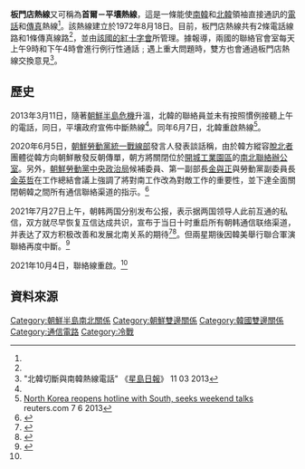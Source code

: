 {{noteTA
|1=zh:北朝鮮; zh-cn:朝鲜; zh-tw:朝鮮; zh-hk:北韓; zh-sg:朝鲜;
|2=zh:南朝鮮; zh-cn:韩国; zh-tw:南韓; zh-hk:南韓; zh-sg:韩国;
|3=zh:朝鮮半島; zh-cn:朝鲜半岛; zh-tw:朝鮮半島; zh-hk:朝鮮半島; zh-sg:朝鲜半島;
}}

'''板門店熱線'''又可稱為'''首爾－平壤熱線'''，這是一條能使[[南韓|南韓]]和[[北韓|北韓]]領袖直接通訊的[[電話|電話]]和[[傳真|傳真]]熱線<ref name="singdao"/>。該熱線建立於1972年8月18日。目前，板門店熱線共有2條電話線路和1條傳真線路<ref name="singdao"/>，並由[[朝鮮民主主義人民共和國紅十字會|該國的紅十字會]]所管理。據報導，兩國的聯絡官會室每天上午9時和下午4時會進行例行性通話﹔遇上重大問題時，雙方也會通過板門店熱線交換意見<ref name="singdao">"北韓切斷與南韓熱線電話" 《[[星島日報|星島日報]]》 11 03 2013</ref>。
== 歷史 ==
2013年3月11日，隨著[[2013年朝鮮半島危機|朝鮮半島危機]]升溫，北韓的聯絡員並未有按照慣例接聽上午的電話，同日，平壤政府宣佈中斷熱線<ref name="singdao" />。同年6月7日，北韓重啟熱線<ref>[http://www.reuters.com/article/2013/06/07/us-korea-north-idUSBRE95604S20130607 North Korea reopens hotline with South, seeks weekend talks] {{Wayback|url=http://www.reuters.com/article/2013/06/07/us-korea-north-idUSBRE95604S20130607 |date=20141126155124 }} reuters.com 7 6 2013</ref>。

2020年6月5日，[[朝鲜劳动党统一战线部|朝鮮勞動黨統一戰線部]]發言人發表談話稱，由於韓方縱容[[脱北者|脫北者]]團體從韓方向朝鮮散發反朝傳單，朝方將關閉位於[[开城工业园区|開城工業園區]]的[[南北共同聯絡事務所|南北聯絡辦公室]]。另外，[[朝鲜劳动党中央委员会政治局|朝鮮勞動黨中央政治局]]候補委員、第一副部長[[金與正|金與正]]與勞動黨副委員長[[金英哲|金英哲]]在工作總結會議上強調了將對南工作改為對敵工作的重要性，並下達全面關閉朝韓之間所有通信聯絡渠道的指示。<ref>{{Cite web|title=北韓稱正午起關閉兩韓之間所有通信聯絡渠道 - RTHK|url=https://news.rthk.hk/rthk/ch/component/k2/1530948-20200609.htm?|access-date=2021-08-09|work=news.rthk.hk|language=zh-tw|archive-date=2020-06-16|archive-url=https://web.archive.org/web/20200616212545/https://news.rthk.hk/rthk/ch/component/k2/1530948-20200609.htm|dead-url=no}}</ref>

2021年7月27日上午，朝韩两国分别发布公报，表示据两国领导人此前互通的私信，双方就尽早恢复互信达成共识，宣布于当日十时重启所有朝韩通信联络渠道，并表达了双方积极改善和发展北南关系的期待<ref>{{Cite web|title=详讯：韩朝重启通信联络渠道|url=https://cn.yna.co.kr/view/ACK20210727004400881|access-date=2021-07-27|date=2021-07-27|publisher=韩联社|language=zh|archive-url=https://web.archive.org/web/20210727065423/https://cn.yna.co.kr/view/ACK20210727004400881|archive-date=2021-07-27|dead-url=no}}</ref><ref>{{Cite web|title=북남관계：조선중앙통신사 보도 (2021.07.27)|url=http://www.kcna.kp/kcna.user.article.retrieveNewsViewInfoList.kcmsf|access-date=2021-07-27|date=2021-07-27|publisher=朝中社|language=ko|archive-date=2017-03-04|archive-url=https://web.archive.org/web/20170304112449/http://www.kcna.kp/kcna.user.article.retrieveNewsViewInfoList.kcmsf|dead-url=no}}</ref>。但兩星期後因韓美舉行聯合軍演聯絡再度中斷。<ref name=重啟>{{cite news |title=據報北韓今早重啟南北韓聯絡熱線 |url=https://news.tvb.com/world/615a2fb0335d1934470cdf7f |accessdate=2021-10-04 |archive-date=2021-10-04 |archive-url=https://web.archive.org/web/20211004052615/https://news.tvb.com/world/615a2fb0335d1934470cdf7f |dead-url=no }}</ref>

2021年10月4日，聯絡線重啟。<ref name=重啟/>

==資料來源==
{{Reflist}}

[[Category:朝鮮半島南北關係|Category:朝鮮半島南北關係]]
[[Category:朝鮮雙邊關係|Category:朝鮮雙邊關係]]
[[Category:韓國雙邊關係|Category:韓國雙邊關係]]
[[Category:通信電路|Category:通信電路]]
[[Category:冷戰|Category:冷戰]]
